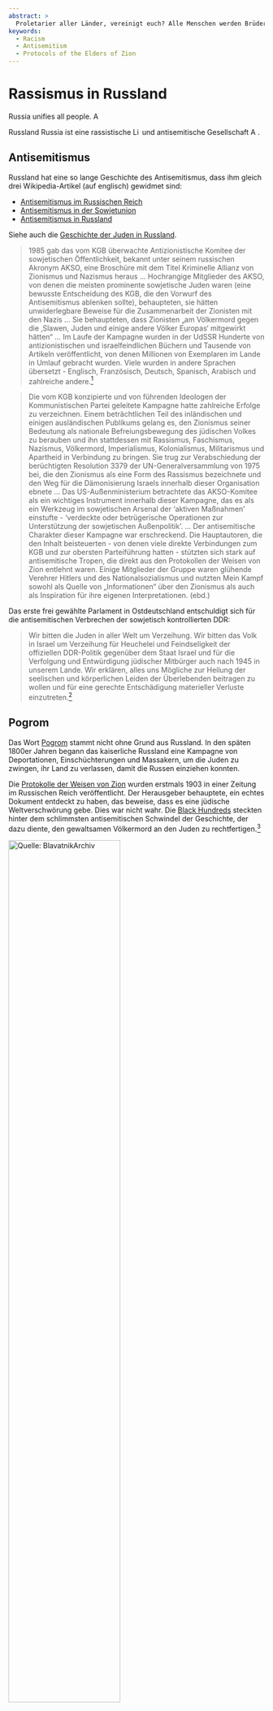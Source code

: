 ```yaml
---
abstract: > 
  Proletarier aller Länder, vereinigt euch? Alle Menschen werden Brüder? Bekannt, dass Russland eine lange Tradition des Rassismus und Antisemitismus hat? Bekannt, dass „Pogrom“ ein russisches Wort ist?
keywords: 
  - Racism
  - Antisemitism
  - Protocols of the Elders of Zion
---
```


# Rassismus in Russland {#sec-nazis-racism}

\index{Rassismus}
\index{Antisemitismus}
\index{Protocols of the Elders of Zion}

::: {.callout-caution title="Mythos"}
Russia unifies all people. [![Artikel auf EUvsDisinfo](../all_common_img/EUvsDisinfo_400x240.jpg){height=1em}](https://euvsdisinfo.eu/sexism-racism-and-anti-semitism-in-russian-media/)
:::

::: {.callout-tip title="Wahrheit"}
Russland Russia ist eine rassistische [![Link zu Wikipedia](../all_common_img/Wikipedia.png){height=1em}](https://en.wikipedia.org/wiki/Racism_in_Russia) und antisemitische Gesellschaft [![Article auf EUvsDisinfo](../all_common_img/EUvsDisinfo_400x240.jpg){height=1em}](https://euvsdisinfo.eu/november-surprise-an-anti-semitic-anniversary/).
:::


## Antisemitismus

Russland hat eine so lange Geschichte des Antisemitismus, dass ihm gleich drei Wikipedia-Artikel (auf englisch) gewidmet sind: 

- [Antisemitismus im Russischen Reich](https://en.wikipedia.org/wiki/Antisemitism_in_the_Russian_Empire)
- [Antisemitismus in der Sowjetunion](https://en.wikipedia.org/wiki/Antisemitism_in_the_Soviet_Union)
- [Antisemitismus in Russland](https://en.wikipedia.org/wiki/Antisemitism_in_Russia)

Siehe auch die [Geschichte der Juden in Russland](https://de.wikipedia.org/wiki/Geschichte_der_Juden_in_Russland). 


> 1985 gab das vom KGB überwachte Antizionistische Komitee der sowjetischen Öffentlichkeit, bekannt unter seinem russischen Akronym AKSO, eine Broschüre mit dem Titel Kriminelle Allianz von Zionismus und Nazismus heraus ... Hochrangige Mitglieder des AKSO, von denen die meisten prominente sowjetische Juden waren (eine bewusste Entscheidung des KGB, die den Vorwurf des Antisemitismus ablenken sollte), behaupteten, sie hätten unwiderlegbare Beweise für die Zusammenarbeit der Zionisten mit den Nazis ... Sie behaupteten, dass Zionisten „am Völkermord gegen die ‚Slawen, Juden und einige andere Völker Europas‘ mitgewirkt hätten“ ... Im Laufe der Kampagne wurden in der UdSSR Hunderte von antizionistischen und israelfeindlichen Büchern und Tausende von Artikeln veröffentlicht, von denen Millionen von Exemplaren im Lande in Umlauf gebracht wurden. Viele wurden in andere Sprachen übersetzt - Englisch, Französisch, Deutsch, Spanisch, Arabisch und zahlreiche andere.[^nazis-racism-5]

> Die vom KGB konzipierte und von führenden Ideologen der Kommunistischen Partei geleitete Kampagne hatte zahlreiche Erfolge zu verzeichnen. Einem beträchtlichen Teil des inländischen und einigen ausländischen Publikums gelang es, den Zionismus seiner Bedeutung als nationale Befreiungsbewegung des jüdischen Volkes zu berauben und ihn stattdessen mit Rassismus, Faschismus, Nazismus, Völkermord, Imperialismus, Kolonialismus, Militarismus und Apartheid in Verbindung zu bringen. Sie trug zur Verabschiedung der berüchtigten Resolution 3379 der UN-Generalversammlung von 1975 bei, die den Zionismus als eine Form des Rassismus bezeichnete und den Weg für die Dämonisierung Israels innerhalb dieser Organisation ebnete ...  Das US-Außenministerium betrachtete das AKSO-Komitee als ein wichtiges Instrument innerhalb dieser Kampagne, das es als ein Werkzeug im sowjetischen Arsenal der 'aktiven Maßnahmen' einstufte - 'verdeckte oder betrügerische Operationen zur Unterstützung der sowjetischen Außenpolitik'. ... Der antisemitische Charakter dieser Kampagne war erschreckend. Die Hauptautoren, die den Inhalt beisteuerten - von denen viele direkte Verbindungen zum KGB und zur obersten Parteiführung hatten - stützten sich stark auf antisemitische Tropen, die direkt aus den Protokollen der Weisen von Zion entlehnt waren. Einige Mitglieder der Gruppe waren glühende Verehrer Hitlers und des Nationalsozialismus und nutzten Mein Kampf sowohl als Quelle von „Informationen“ über den Zionismus als auch als Inspiration für ihre eigenen Interpretationen. (ebd.)

Das erste frei gewählte Parlament in Ostdeutschland entschuldigt sich für die antisemitischen Verbrechen der sowjetisch kontrollierten DDR:

> Wir bitten die Juden in aller Welt um Verzeihung. Wir bitten das Volk in Israel um Verzeihung für Heuchelei und Feindseligkeit der offiziellen DDR-Politik gegenüber dem Staat Israel und für die Verfolgung und Entwürdigung jüdischer Mitbürger auch nach 1945 in unserem Lande. Wir erklären, alles uns Mögliche zur Heilung der seelischen und körperlichen Leiden der Überlebenden beitragen zu wollen und für eine gerechte Entschädigung materieller Verluste einzutreten.[^nazis-racism-6]


## Pogrom

Das Wort [Pogrom](https://de.wikipedia.org/wiki/Pogrom) stammt nicht ohne Grund aus Russland. In den späten 1800er Jahren begann das kaiserliche Russland eine Kampagne von Deportationen, Einschüchterungen und Massakern, um die Juden zu zwingen, ihr Land zu verlassen, damit die Russen einziehen konnten.

Die [Protokolle der Weisen von Zion](https://de.wikipedia.org/wiki/Protokolle_der_Weisen_von_Zion) wurden erstmals 1903 in einer Zeitung im Russischen Reich veröffentlicht. Der Herausgeber behauptete, ein echtes Dokument entdeckt zu haben, das beweise, dass es eine jüdische Weltverschwörung gebe. Dies war nicht wahr. Die [Black Hundreds](https://de.wikipedia.org/wiki/Schwarze_Hundert) steckten hinter dem schlimmsten antisemitischen Schwindel der Geschichte, der dazu diente, den gewaltsamen Völkermord an den Juden zu rechtfertigen.[^nazis-racism-2]

[![Quelle: BlavatnikArchiv](TheProtocolsOfTheEldersOfZion.jpeg){width=66%}](https://www.blavatnikarchive.org/story/78)

Die Schwarzen Hundert waren eine rassistische, völkermordende Bewegung, die an die Eroberung weißer, christlicher Slawen durch göttliches Recht glaubte und deren Ideologie später von den Deutschen übernommen und zum Nationalsozialismus wurde:

> In vielerlei Hinsicht teilten die Schwarzen Hundertschaften die wichtigsten ideologischen Muster der faschistischen Bewegungen in Europa. In ihren Forderungen nach einer metaphysischen Einheit der Nation, einer Rückkehr zur Vergangenheit und einer antikapitalistischen und antisemitischen Rhetorik in Verbindung mit der Förderung einer mythischen ländlichen Authentizität und Orthodoxie[^nazis-racism-3]

[Alfred Ernst Rosenberg](https://en.wikipedia.org/wiki/Alfred_Rosenberg) - ein baltisch-deutscher Nazi-Theoretiker und Ideologe - studierte 1915 - 1917 in Moskau und brachte später die *Protokolle der Weisen von Zion* in den frühen 1920er Jahren zu Hitler.

> Die wichtigste Figur der Schwarzen Hundertschaft, [Nikolai E. Markov (1866-1945)](https://en.wikipedia.org/wiki/Nikolai_Markov_(Politiker)), ehemaliger Führer der [Union des Russischen Volkes (UPR)](https://de.wikipedia.org/wiki/Bund_des_russischen_Volkes) und der Fraktion der Rechten in der Dritten und Vierten Duma, spielte eine entscheidende Rolle bei der Verknüpfung des Erbes der Schwarzen Hundertschaft mit dem Nationalsozialismus.[^nazis-racism-3] 

Neben anderen Aktivitäten verteidigte Markov die *Protokolle der Weisen von Zion* im [Berner Prozess](https://de.wikipedia.org/wiki/Berner_Prozess).[^nazis-racism-4]


## Russifizierung

Stalin setzte die Russifizierung fort

> Als Joseph Stalin (1927-53) in den späten 1920er Jahren seine politische Macht festigte, trat ethnische Feindseligkeit allmählich an die Stelle des Klassenfeindbildes. Die rassistischen Ideen und Maßnahmen der Sowjetunion kamen in den geopolitisch sensiblen Grenzgebieten am stärksten zum Tragen. Im Jahr 1928 entschlossen sich die Behörden, alle unzuverlässigen ethnischen und nationalen Gruppen von ihren Grenzen zu säubern.[^nazis-racism-3]


## Russophobie

"Russophobie" ist ein Propagandabegriff, mit dem versucht wird, die Russifizierung gegen Kritik zu immunisieren, indem russischer Rassismus auf Gegner projiziert wird: Der Begriff diffamiert Kritiker, die auf reale Gefahren hinweisen, als Ausdruck einer psychisch kranken Angst (Phobie). [![Artikel auf EUvsDisinfo](../all_common_img/EUvsDisinfo_400x240.jpg){height=1em}](https://euvsdisinfo.eu/the-russophobia-myth-appealing-to-the-lowest-feelings/)

[![The Terrible Russophobia](IvanTheTerrible.jpg){width=66%}](https://euvsdisinfo.eu/the-terrible-russophobia/)


## Uniformität

Das russische Regime liebt Loyalität und Uniformität und hasst Widerspruch und Vielfalt.

[![Quelle: Wikimedia](MoscowVictoryDayParade.jpeg){width=66%}](https://commons.wikimedia.org/wiki/File:2010_Moscow_Victory_Day_Parade-5.jpeg)


## Nur Slawen

Uniformität impliziert ein rassistisches Ideal: den weißen Slawen.

> Die Vorherrschaft der Weißen war auch in den rassistisch motivierten „Slavs Only“-Stellenanzeigen und Wohnungs- und Zimmerangeboten deutlich zu sehen.[^nazis-racism-1]


## Siehe auch

Siehe auch @sec-nazis-russia.

[^nazis-racism-1]: Eugene M. Avrutin (2022) Racism in Modern Russia. From the Romanovs to Putin. In: M. Laurelle (ed.), Entangled Far Right: A Russian-European Intellectual Romance in the Twentieth Century, Pitt Series in Russian and East European Studies University of Pittsburgh Press.  [https://www.academia.edu/39177864/A_Reactionary_Utopia_Russian_Black_Hundreds_from_Autocracy_to_Fascism](https://www.academia.edu/39177864/A_Reactionary_Utopia_Russian_Black_Hundreds_from_Autocracy_to_Fascism)

[^nazis-racism-2]: An Antisemitic Conspiracy: The Protocols of the Elders of Zion. United States Holocuast Memorial Museum. 
[https://encyclopedia.ushmm.org/content/en/article/protocols-of-the-elders-of-zion](https://encyclopedia.ushmm.org/content/en/article/protocols-of-the-elders-of-zion)

[^nazis-racism-3]: Giovanni Savino (2018) A Reactionary Utopia Russian Black Hundreds from Autocracy to Fascism. [https://www.academia.edu/39177864/A_Reactionary_Utopia_Russian_Black_Hundreds_from_Autocracy_to_Fascism](https://www.academia.edu/39177864/A_Reactionary_Utopia_Russian_Black_Hundreds_from_Autocracy_to_Fascism)

[^nazis-racism-4]: Notes et Commentaires de N.E. Markoff (1935) [https://portal.ehri-project.eu/units/il-002820-9932929394804146/search?page=17&sort=updated](https://portal.ehri-project.eu/units/il-002820-9932929394804146/search?page=17&sort=updated)

[^nazis-racism-5]: Izabella Tabarovsky (
May / 2019
) Soviet Anti-Zionism and Contemporary Left Antisemitism. fathom journal. [https://fathomjournal.org/soviet-anti-zionism-and-contemporary-left-antisemitism/](https://fathomjournal.org/soviet-anti-zionism-and-contemporary-left-antisemitism/)

[^nazis-racism-6]: DDR Volkskammer (12. April 1990) Gemeinsame Erklärung der Volkskammer. [https://www.ddr89.de/vk/vk_Erklaerung.html](https://www.ddr89.de/vk/vk_Erklaerung.html)

